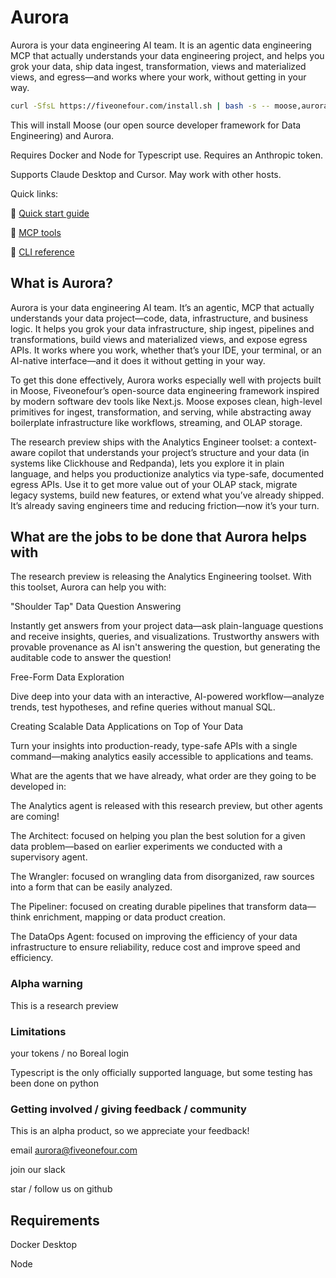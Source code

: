 # Aurora
Aurora is your data engineering AI team. It is an agentic data engineering MCP that actually understands your data engineering project, and helps you grok your data, ship data ingest, transformation, views and materialized views, and egress—and works where your work, without getting in your way.

```bash filename="terminal" copy
curl -SfsL https://fiveonefour.com/install.sh | bash -s -- moose,aurora
```

This will install Moose (our open source developer framework for Data Engineering) and Aurora. 

Requires Docker and Node for Typescript use.  Requires an Anthropic token.

Supports Claude Desktop and Cursor. May work with other hosts.

Quick links:

🔗 [Quick start guide](/aurora/quickstart)

🔗 [MCP tools](/aurora/guides/mcp)

🔗 [CLI reference](/aurora/cli-reference)

## What is Aurora?

Aurora is your data engineering AI team. It’s an agentic, MCP that actually understands your data project—code, data, infrastructure, and business logic. It helps you grok your data infrastructure, ship ingest, pipelines  and transformations, build views and materialized views, and expose egress APIs. It works where you work, whether that’s your IDE, your terminal, or an AI-native interface—and it does it without getting in your way.

To get this done effectively, Aurora works especially well with projects built in Moose, Fiveonefour’s open-source data engineering framework inspired by modern software dev tools like Next.js. Moose exposes clean, high-level primitives for ingest, transformation, and serving, while abstracting away boilerplate infrastructure like workflows, streaming, and OLAP storage. 

The research preview ships with the Analytics Engineer toolset: a context-aware copilot that understands your project’s structure and your data (in systems like Clickhouse and Redpanda), lets you explore it in plain language, and helps you productionize analytics via type-safe, documented egress APIs. Use it to get more value out of your OLAP stack, migrate legacy systems, build new features, or extend what you’ve already shipped. It’s already saving engineers time and reducing friction—now it’s your turn.

## What are the jobs to be done that Aurora helps with

The research preview is releasing the Analytics Engineering toolset. With this toolset, Aurora can help you with:

"Shoulder Tap" Data Question Answering

Instantly get answers from your project data—ask plain-language questions and receive insights, queries, and visualizations. Trustworthy answers with provable provenance as AI isn't answering the question, but generating the auditable code to answer the question!

Free-Form Data Exploration

Dive deep into your data with an interactive, AI-powered workflow—analyze trends, test hypotheses, and refine queries without manual SQL.

Creating Scalable Data Applications on Top of Your Data

Turn your insights into production-ready, type-safe APIs with a single command—making analytics easily accessible to applications and teams.

What are the agents that we have already, what order are they going to be developed in:

The Analytics agent is released with this research preview, but other agents are coming!

The Architect: focused on helping you plan the best solution for a given data problem—based on earlier experiments we conducted with a supervisory agent.

The Wrangler: focused on wrangling data from disorganized, raw sources into a form that can be easily analyzed.

The Pipeliner: focused on creating durable pipelines that transform data—think enrichment, mapping or data product creation.

The DataOps Agent: focused on improving the efficiency of your data infrastructure to ensure reliability, reduce cost and improve speed and efficiency.

### Alpha warning

This is a research preview

### Limitations

your tokens / no Boreal login

Typescript is the only officially supported language, but some testing has been done on python

### Getting involved / giving feedback / community

This is an alpha product, so we appreciate your feedback!

email aurora@fiveonefour.com

join our slack

star / follow us on github

## Requirements 

Docker Desktop 

Node
